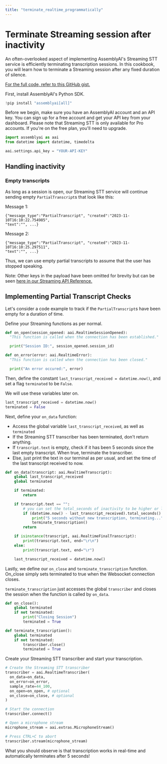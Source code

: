 ```yaml
---
title: "terminate_realtime_programmatically"
---
```


# Terminate Streaming session after inactivity


An often-overlooked aspect of implementing AssemblyAI's Streaming STT service is efficiently terminating transcription sessions. In this cookbook, you will learn how to terminate a Streaming session after any fixed duration of silence.

[For the full code, refer to this GitHub gist.](https://gist.github.com/m-ods/133f7c7e4c08abf97ae53dc7577cadf7)


First, install AssemblyAI's Python SDK.


```python
!pip install "assemblyai[all]"
```

Before we begin, make sure you have an AssemblyAI account and an API key. You can sign up for a free account and get your API key from your dashboard. Please note that Streaming STT is only available for Pro accounts. If you're on the free plan, you'll need to upgrade.




```python
import assemblyai as aai
from datetime import datetime, timedelta

aai.settings.api_key = "YOUR-API-KEY"
```

## Handling inactivity

### Empty transcripts
As long as a session is open, our Streaming STT service will continue sending empty `PartialTranscript`s that look like this:

Message 1:
```
{"message_type":"PartialTranscript", "created":"2023-11-10T16:10:22.754985",
"text":"", ...}
```

Message 2:
```
{"message_type":"PartialTranscript", "created":"2023-11-10T16:10:25.297511",
"text":"", ...}
```

Thus, we can use empty partial transcripts to assume that the user has stopped speaking.

Note: Other keys in the payload have been omitted for brevity but can be seen [here in our Streaming API Reference. ](https://www.assemblyai.com/docs/api-reference/streaming)


## Implementing Partial Transcript Checks

Let's consider a code example to track if the `PartialTranscript`s have been empty for a duration of time.


Define your Streaming functions as per normal.


```python
def on_open(session_opened: aai.RealtimeSessionOpened):
  "This function is called when the connection has been established."

  print("Session ID:", session_opened.session_id)

def on_error(error: aai.RealtimeError):
  "This function is called when the connection has been closed."

  print("An error occured:", error)
```

Then, define the constant `last_transcript_received = datetime.now()`, and set a flag `terminated` to be `False`.

We will use these variables later on.


```python
last_transcript_received = datetime.now()
terminated = False

```

Next, define your `on_data` function:
*   Access the global variable `last_transcript_received`, as well as `terminated`
*   If the Streaming STT transcriber has been terminated, don't return anything.
*   If `transcript.text` is empty, check if it has been 5 seconds since the last empty transcript. When true, terminate the transcriber.
*   Else, just print the text in our terminal as per usual, and set the time of the last transcript received to now.



```python
def on_data(transcript: aai.RealtimeTranscript):
    global last_transcript_received
    global terminated

    if terminated:
        return

    if transcript.text == "":
        # you can set the total_seconds of inactivity to be higher or lower
        if (datetime.now() - last_transcript_received).total_seconds() > 5:
            print("5 seconds without new transcription, terminating...")
            terminate_transcription()
        return

    if isinstance(transcript, aai.RealtimeFinalTranscript):
        print(transcript.text, end="\r\n")
    else:
        print(transcript.text, end="\r")

    last_transcript_received = datetime.now()
```

Lastly, we define our `on_close` and `terminate_transcription` function. On_close simply sets terminated to true when the Websocket connection closes.

`terminate_transcription` just accesses the global `transcriber` and closes the session when the function is called by `on_data`.




```python
def on_close():
    global terminated
    if not terminated:
        print("Closing Session")
        terminated = True

def terminate_transcription():
    global terminated
    if not terminated:
        transcriber.close()
        terminated = True
```

Create your Streaming STT transcriber and start your transcription.


```python
# Create the Streaming STT transcriber
transcriber = aai.RealtimeTranscriber(
  on_data=on_data,
  on_error=on_error,
  sample_rate=44_100,
  on_open=on_open, # optional
  on_close=on_close, # optional
)

# Start the connection
transcriber.connect()

# Open a microphone stream
microphone_stream = aai.extras.MicrophoneStream()

# Press CTRL+C to abort
transcriber.stream(microphone_stream)
```

What you should observe is that transcription works in real-time and automatically terminates after 5 seconds!

